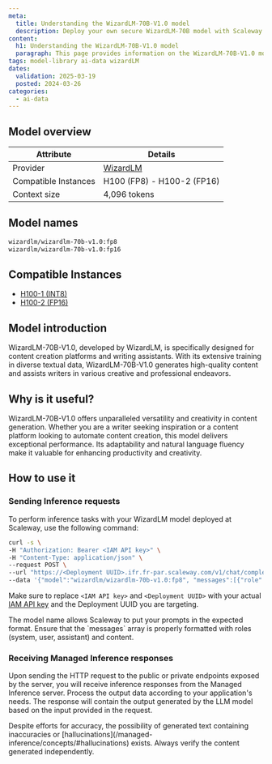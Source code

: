 ```yaml
---
meta:
  title: Understanding the WizardLM-70B-V1.0 model
  description: Deploy your own secure WizardLM-70B model with Scaleway Managed Inference. Privacy-focused, fully managed.
content:
  h1: Understanding the WizardLM-70B-V1.0 model
  paragraph: This page provides information on the WizardLM-70B-V1.0 model
tags: model-library ai-data wizardLM
dates:
  validation: 2025-03-19
  posted: 2024-03-26
categories:
  - ai-data
---
```


## Model overview

| Attribute       | Details                            |
|-----------------|------------------------------------|
| Provider        | [WizardLM](https://wizardlm.github.io/WizardLM2/) |
| Compatible Instances | H100 (FP8) - H100-2 (FP16)    |
| Context size | 4,096 tokens    |

## Model names

```bash
wizardlm/wizardlm-70b-v1.0:fp8
wizardlm/wizardlm-70b-v1.0:fp16
```

## Compatible Instances

- [H100-1 (INT8)](https://www.scaleway.com/en/h100-pcie-try-it-now/)
- [H100-2 (FP16)](https://www.scaleway.com/en/h100-pcie-try-it-now/)

## Model introduction

WizardLM-70B-V1.0, developed by WizardLM, is specifically designed for content creation platforms and writing assistants.
With its extensive training in diverse textual data, WizardLM-70B-V1.0 generates high-quality content and assists writers in various creative and professional endeavors.

## Why is it useful?

WizardLM-70B-V1.0 offers unparalleled versatility and creativity in content generation. Whether you are a writer seeking inspiration or a content platform looking to automate content creation, this model delivers exceptional performance.
Its adaptability and natural language fluency make it valuable for enhancing productivity and creativity.

## How to use it

### Sending Inference requests

To perform inference tasks with your WizardLM model deployed at Scaleway, use the following command:

```bash
curl -s \
-H "Authorization: Bearer <IAM API key>" \
-H "Content-Type: application/json" \
--request POST \
--url "https://<Deployment UUID>.ifr.fr-par.scaleway.com/v1/chat/completions" \
--data '{"model":"wizardlm/wizardlm-70b-v1.0:fp8", "messages":[{"role": "user","content": "Say hello to Scaleway's Inference"}], "max_tokens": 200, "top_p": 1, "temperature": 1, "stream": false}'
```

Make sure to replace `<IAM API key>` and `<Deployment UUID>` with your actual [IAM API key](/iam/how-to/create-api-keys/) and the Deployment UUID you are targeting.

<Message type="tip">
  The model name allows Scaleway to put your prompts in the expected format.
</Message>

<Message type="note">
  Ensure that the `messages` array is properly formatted with roles (system, user, assistant) and content.
</Message>

### Receiving Managed Inference responses

Upon sending the HTTP request to the public or private endpoints exposed by the server, you will receive inference responses from the Managed Inference server.
Process the output data according to your application's needs. The response will contain the output generated by the LLM model based on the input provided in the request.

<Message type="note">
  Despite efforts for accuracy, the possibility of generated text containing inaccuracies or [hallucinations](/managed-inference/concepts/#hallucinations) exists. Always verify the content generated independently.
</Message>